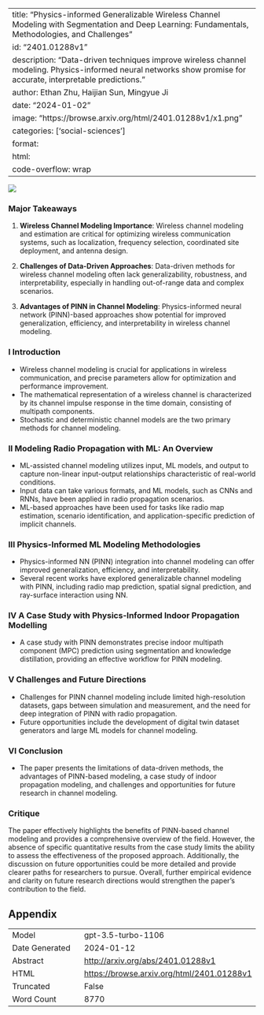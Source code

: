 
---
title: "Physics-informed Generalizable Wireless Channel Modeling with Segmentation and Deep Learning: Fundamentals, Methodologies, and Challenges"
id: "2401.01288v1"
description: "Data-driven techniques improve wireless channel modeling. Physics-informed neural networks show promise for accurate, interpretable predictions."
author: Ethan Zhu, Haijian Sun, Mingyue Ji
date: "2024-01-02"
image: "https://browse.arxiv.org/html/2401.01288v1/x1.png"
categories: ['social-sciences']
format:
  html:
    code-overflow: wrap
---

![](https://browse.arxiv.org/html/2401.01288v1/x1.png)

### Major Takeaways

1. **Wireless Channel Modeling Importance**: Wireless channel modeling and estimation are critical for optimizing wireless communication systems, such as localization, frequency selection, coordinated site deployment, and antenna design.

2. **Challenges of Data-Driven Approaches**: Data-driven methods for wireless channel modeling often lack generalizability, robustness, and interpretability, especially in handling out-of-range data and complex scenarios.

3. **Advantages of PINN in Channel Modeling**: Physics-informed neural network (PINN)-based approaches show potential for improved generalization, efficiency, and interpretability in wireless channel modeling.


### I Introduction

- Wireless channel modeling is crucial for applications in wireless communication, and precise parameters allow for optimization and performance improvement.
- The mathematical representation of a wireless channel is characterized by its channel impulse response in the time domain, consisting of multipath components.
- Stochastic and deterministic channel models are the two primary methods for channel modeling.


### II Modeling Radio Propagation with ML: An Overview

- ML-assisted channel modeling utilizes input, ML models, and output to capture non-linear input-output relationships characteristic of real-world conditions.
- Input data can take various formats, and ML models, such as CNNs and RNNs, have been applied in radio propagation scenarios.
- ML-based approaches have been used for tasks like radio map estimation, scenario identification, and application-specific prediction of implicit channels.


### III Physics-Informed ML Modeling Methodologies

- Physics-informed NN (PINN) integration into channel modeling can offer improved generalization, efficiency, and interpretability.
- Several recent works have explored generalizable channel modeling with PINN, including radio map prediction, spatial signal prediction, and ray-surface interaction using NN.


### IV A Case Study with Physics-Informed Indoor Propagation Modelling

- A case study with PINN demonstrates precise indoor multipath component (MPC) prediction using segmentation and knowledge distillation, providing an effective workflow for PINN modeling.


### V Challenges and Future Directions

- Challenges for PINN channel modeling include limited high-resolution datasets, gaps between simulation and measurement, and the need for deep integration of PINN with radio propagation.
- Future opportunities include the development of digital twin dataset generators and large ML models for channel modeling.


### VI Conclusion

- The paper presents the limitations of data-driven methods, the advantages of PINN-based modeling, a case study of indoor propagation modeling, and challenges and opportunities for future research in channel modeling.

### Critique

The paper effectively highlights the benefits of PINN-based channel modeling and provides a comprehensive overview of the field. However, the absence of specific quantitative results from the case study limits the ability to assess the effectiveness of the proposed approach. Additionally, the discussion on future opportunities could be more detailed and provide clearer paths for researchers to pursue. Overall, further empirical evidence and clarity on future research directions would strengthen the paper's contribution to the field.

## Appendix

|          |          |
|----------|----------|
| Model     | gpt-3.5-turbo-1106       |
| Date Generated     | 2024-01-12       |
| Abstract | [http://arxiv.org/abs/2401.01288v1](http://arxiv.org/abs/2401.01288v1)        |
| HTML     | [https://browse.arxiv.org/html/2401.01288v1](https://browse.arxiv.org/html/2401.01288v1)       |
| Truncated       | False       |
| Word Count       | 8770       |
